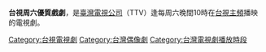 '''台視周六優質戲劇'''，是[[臺灣電視公司|臺灣電視公司]]（TTV）逢每周六晚間10時在[[台視主頻|台視主頻]]播映的電視劇。

[[Category:台視電視劇|Category:台視電視劇]]
[[Category:台灣偶像劇|Category:台灣偶像劇]]
[[Category:台灣電視劇播放時段|Category:台灣電視劇播放時段]]